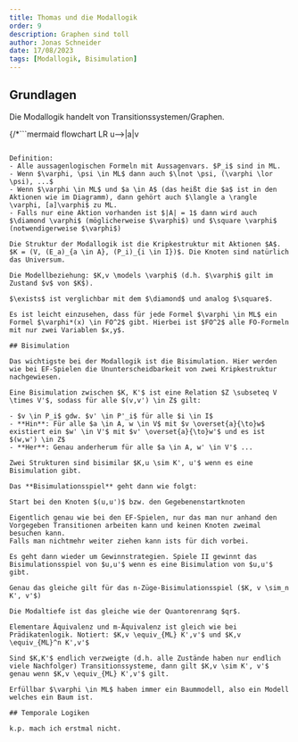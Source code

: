 ```yaml
---
title: Thomas und die Modallogik
order: 9
description: Graphen sind toll
author: Jonas Schneider
date: 17/08/2023
tags: [Modallogik, Bisimulation]
---
```


## Grundlagen

Die Modallogik handelt von Transitionssystemen/Graphen.

{/*```mermaid
flowchart LR
  u-->|a|v
``` */}

Definition:
- Alle aussagenlogischen Formeln mit Aussagenvars. $P_i$ sind in ML.
- Wenn $\varphi, \psi \in ML$ dann auch $\lnot \psi, (\varphi \lor \psi), ...$
- Wenn $\varphi \in ML$ und $a \in A$ (das heißt die $a$ ist in den Aktionen wie im Diagramm), dann gehört auch $\langle a \rangle \varphi, [a]\varphi$ zu ML.
- Falls nur eine Aktion vorhanden ist $|A| = 1$ dann wird auch $\diamond \varphi$ (möglicherweise $\varphi$) und $\square \varphi$ (notwendigerweise $\varphi$)

Die Struktur der Modallogik ist die Kripkestruktur mit Aktionen $A$. $K = (V, (E_a)_{a \in A}, (P_i)_{i \in I})$. Die Knoten sind natürlich das Universum.

Die Modellbeziehung: $K,v \models \varphi$ (d.h. $\varphi$ gilt im Zustand $v$ von $K$).

$\exists$ ist verglichbar mit dem $\diamond$ und analog $\square$.

Es ist leicht einzusehen, dass für jede Formel $\varphi \in ML$ ein Formel $\varphi*(x) \in FO^2$ gibt. Hierbei ist $FO^2$ alle FO-Formeln mit nur zwei Variablen $x,y$.

## Bisimulation

Das wichtigste bei der Modallogik ist die Bisimulation. Hier werden wie bei EF-Spielen die Ununterscheidbarkeit von zwei Kripkestruktur nachgewiesen.

Eine Bisimulation zwischen $K, K'$ ist eine Relation $Z \subseteq V \times V'$, sodass für alle $(v,v') \in Z$ gilt:

- $v \in P_i$ gdw. $v' \in P'_i$ für alle $i \in I$
- **Hin**: Für alle $a \in A, w \in V$ mit $v \overset{a}{\to}w$ existiert ein $w' \in V'$ mit $v' \overset{a}{\to}w'$ und es ist $(w,w') \in Z$
- **Her**: Genau anderherum für alle $a \in A, w' \in V'$ ...

Zwei Strukturen sind bisimilar $K,u \sim K', u'$ wenn es eine Bisimulation gibt.

Das **Bisimulationsspiel** geht dann wie folgt:

Start bei den Knoten $(u,u')$ bzw. den Gegebenenstartknoten

Eigentlich genau wie bei den EF-Spielen, nur das man nur anhand den Vorgegeben Transitionen arbeiten kann und keinen Knoten zweimal besuchen kann.
Falls man nichtmehr weiter ziehen kann ists für dich vorbei.

Es geht dann wieder um Gewinnstrategien. Spiele II gewinnt das Bisimulationsspiel von $u,u'$ wenn es eine Bisimulation von $u,u'$ gibt.

Genau das gleiche gilt für das n-Züge-Bisimulationsspiel ($K, v \sim_n K', v'$)

Die Modaltiefe ist das gleiche wie der Quantorenrang $qr$.

Elementare Äquivalenz und m-Äquivalenz ist gleich wie bei Prädikatenlogik. Notiert: $K,v \equiv_{ML} K',v'$ und $K,v \equiv_{ML}^n K',v'$

Sind $K,K'$ endlich verzweigte (d.h. alle Zustände haben nur endlich viele Nachfolger) Transitionssysteme, dann gilt $K,v \sim K', v'$ genau wenn $K,v \equiv_{ML} K',v'$ gilt.

Erfüllbar $\varphi \in ML$ haben immer ein Baummodell, also ein Modell welches ein Baum ist.

## Temporale Logiken

k.p. mach ich erstmal nicht.
